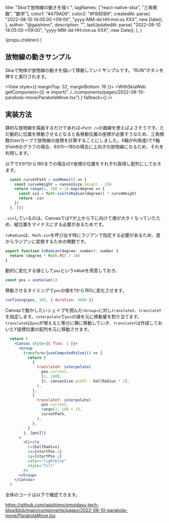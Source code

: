 
  title: "Skiaで放物線の動きを描く",
  tagNames: ["react-native-skia", "三角関数", "数学"],
  color1: "#479AD6",
  color2: "#FB8DB9",
  createdAt: parse(
    "2022-08-10 14:05:00 +09:00",
    "yyyy-MM-dd HH:mm:ss XXX",
    new Date(),
  ),
  author: "@gaishimo",
  description:
    "",
  lastUpdatedAt: parse(
    "2022-08-10 14:05:00 +09:00",
    "yyyy-MM-dd HH:mm:ss XXX",
    new Date(),
  ),
}


  <PostLayout headlines={headlines} meta={meta}>
    {props.children}
  </PostLayout>
)


## 放物線の動きサンプル

Skiaで物体が放物線の動きを描いて移動していくサンプルです。"RUN"ボタンを押すと実行されます。

<View style={{ marginTop: 32, marginBottom: 16 }}>
  <WithSkiaWeb
    getComponent={() =>
      import("../../components/pages/2022-08-10-parabola-move/ParabolaMove.tsx")
    }
    fallback={<ActivityIndicator color="gray" size="small" />}
  />
</View>


## 実装方法

静的な放物線を描画するだけであれば`<Path />`の曲線を使えばよさそうです。ただ動的に位置を移動させるとなると各移動位置の座標が必要そうなため、三角関数のsinカーブで放物線の座標を計算することにしました。X軸がθ(角度)でY軸がsinθのグラフの場合、θが0〜180の場合に上向きの放物線になるため、それを利用します。

以下でXが1から180までの場合のY座標の位置をそれぞれ取得し配列にしておきます。
```js
  const curveYPath = useMemo(() => {
    const curveHeight = canvasSize.height - 200
    return range(1, 180 + 1).map(degree => {
      const sin = Math.sin(toRadian(degree)) * curveHeight
      return -sin
    })
  }, [])
```

`-sin`しているのは、CanvasではYが上から下に向けて値が大きくなっていたため、縦位置をマイナスにする必要があるためです。

`toRadian`は、`Math.sin`を呼び出す時にラジアンで指定する必要があるため、度からラジアンに変換するための関数です。

```js
export function toRadian(degree: number): number {
  return (degree * Math.PI) / 180
}
```

動的に変化する値として`pos`というvalueを用意しておき、

```js
const pos = useValue(1)
```

移動させるタイミングで`pos`の値を1から180に変化させます。
```js
runTiming(pos, 180, { duration: 3000 })
```


Canvasで動かしたいシェイプを囲んだ`<Group>`に対し`translateX`、`translateY`を指定します。`interpolate`で`pos`の値を元に移動量を割り当てます。 `translateX`は`pos`が増えると等分に横に移動していき、`translateY`は作成しておいたY座標位置の配列を元に移動させます。

```jsx
  return (
    <Canvas style={{ flex: 1 }}>
      <Group
        transform={useComputedValue(() => {
          return [
            {
              translateX: interpolate(
                pos.current,
                [1, 180],
                [0, canvasSize.width - ballRadius * 2],
              ),
            },
            {
              translateY: interpolate(
                pos.current,
                range(1, 180 + 1),
                curveYPath,
              ),
            },
          ]
        }, [pos])}
      >
        <Circle
          r={ballRadius}
          cx={startPos.x}
          cy={startPos.y}
          color="lightblue"
          style="fill"
        />
      </Group>
    </Canvas>
  )
```

全体のコードは以下で確認できます。

https://github.com/gaishimo/omoidasu-tech-blog/blob/main/components/pages/2022-08-10-parabola-move/ParabolaMove.tsx


